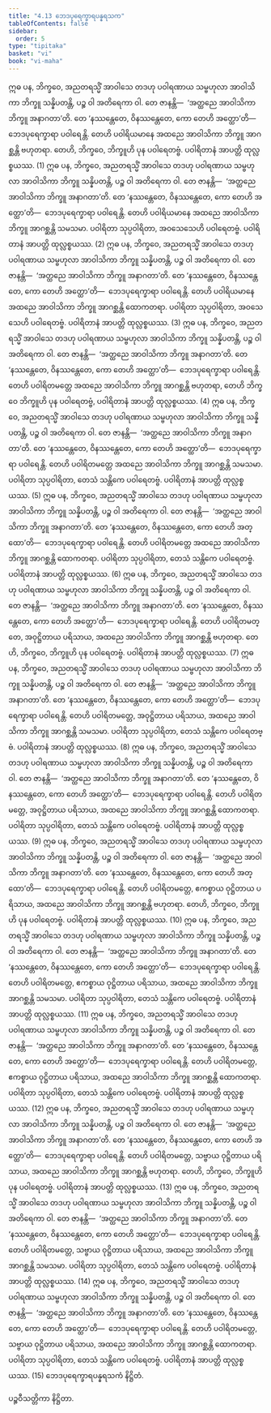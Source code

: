```yaml
---
title: "4.13 ဘေဒပုရေက္ခာရပန္နရသက"
tableOfContents: false
sidebar:
  order: 5
type: "tipitaka"
basket: "vi"
book: "vi-maha"
---
```



<DynamicBreadcrumb />

<Division number="226" book="vi-maha">

<Paragraph number="1031" book="vi-maha">
ဣဓ ပန, ဘိက္ခဝေ, အညတရသ္မိံ အာဝါသေ တဒဟု ပဝါရဏာယ သမ္ဗဟုလာ အာဝါသိကာ ဘိက္ခူ သန္နိပတန္တိ, ပဉ္စ ဝါ အတိရေကာ ဝါ. တေ ဇာနန္တိ—  ‘အတ္ထညေ အာဝါသိကာ ဘိက္ခူ အနာဂတာ’တိ. တေ ‘နဿန္တေတေ, ဝိနဿန္တေတေ, ကော တေဟိ အတ္ထော’တိ—  ဘေဒပုရေက္ခာရာ ပဝါရေန္တိ. တေဟိ ပဝါရိယမာနေ အထညေ အာဝါသိကာ ဘိက္ခူ အာဂစ္ဆန္တိ ဗဟုတရာ. တေဟိ, ဘိက္ခဝေ, ဘိက္ခူဟိ ပုန ပဝါရေတဗ္ဗံ. ပဝါရိတာနံ အာပတ္တိ ထုလ္လစ္စယဿ. (1)
</Paragraph>

<Paragraph number="1032" book="vi-maha">
ဣဓ ပန, ဘိက္ခဝေ, အညတရသ္မိံ အာဝါသေ တဒဟု ပဝါရဏာယ သမ္ဗဟုလာ အာဝါသိကာ ဘိက္ခူ သန္နိပတန္တိ, ပဉ္စ ဝါ အတိရေကာ ဝါ. တေ ဇာနန္တိ—  ‘အတ္ထညေ အာဝါသိကာ ဘိက္ခူ အနာဂတာ’တိ. တေ ‘နဿန္တေတေ, ဝိနဿန္တေတေ, ကော တေဟိ အတ္ထော’တိ—  ဘေဒပုရေက္ခာရာ ပဝါရေန္တိ. တေဟိ ပဝါရိယမာနေ အထညေ အာဝါသိကာ ဘိက္ခူ အာဂစ္ဆန္တိ သမသမာ. ပဝါရိတာ သုပ္ပဝါရိတာ, အဝသေသေဟိ ပဝါရေတဗ္ဗံ. ပဝါရိတာနံ အာပတ္တိ ထုလ္လစ္စယဿ. (2)
</Paragraph>

<Paragraph number="1033" book="vi-maha">
ဣဓ ပန, ဘိက္ခဝေ, အညတရသ္မိံ အာဝါသေ တဒဟု ပဝါရဏာယ သမ္ဗဟုလာ အာဝါသိကာ ဘိက္ခူ သန္နိပတန္တိ, ပဉ္စ ဝါ အတိရေကာ ဝါ. တေ ဇာနန္တိ—  ‘အတ္ထညေ အာဝါသိကာ ဘိက္ခူ အနာဂတာ’တိ. တေ ‘နဿန္တေတေ, ဝိနဿန္တေတေ, ကော တေဟိ အတ္ထော’တိ—  ဘေဒပုရေက္ခာရာ ပဝါရေန္တိ. တေဟိ ပဝါရိယမာနေ အထညေ အာဝါသိကာ ဘိက္ခူ အာဂစ္ဆန္တိ ထောကတရာ. ပဝါရိတာ သုပ္ပဝါရိတာ, အဝသေသေဟိ ပဝါရေတဗ္ဗံ. ပဝါရိတာနံ အာပတ္တိ ထုလ္လစ္စယဿ. (3)
</Paragraph>

<Paragraph number="1034" book="vi-maha">
ဣဓ ပန, ဘိက္ခဝေ, အညတရသ္မိံ အာဝါသေ တဒဟု ပဝါရဏာယ သမ္ဗဟုလာ အာဝါသိကာ ဘိက္ခူ သန္နိပတန္တိ, ပဉ္စ ဝါ အတိရေကာ ဝါ. တေ ဇာနန္တိ—  ‘အတ္ထညေ အာဝါသိကာ ဘိက္ခူ အနာဂတာ’တိ. တေ ‘နဿန္တေတေ, ဝိနဿန္တေတေ, ကော တေဟိ အတ္ထော’တိ—  ဘေဒပုရေက္ခာရာ ပဝါရေန္တိ. တေဟိ ပဝါရိတမတ္တေ အထညေ အာဝါသိကာ ဘိက္ခူ အာဂစ္ဆန္တိ ဗဟုတရာ, တေဟိ ဘိက္ခဝေ ဘိက္ခူဟိ ပုန ပဝါရေတဗ္ဗံ, ပဝါရိတာနံ အာပတ္တိ ထုလ္လစ္စယဿ. (4)
</Paragraph>

<Paragraph number="1035" book="vi-maha">
ဣဓ ပန, ဘိက္ခဝေ, အညတရသ္မိံ အာဝါသေ တဒဟု ပဝါရဏာယ သမ္ဗဟုလာ အာဝါသိကာ ဘိက္ခူ သန္နိပတန္တိ, ပဉ္စ ဝါ အတိရေကာ ဝါ. တေ ဇာနန္တိ—  ‘အတ္ထညေ အာဝါသိကာ ဘိက္ခူ အနာဂတာ’တိ. တေ ‘နဿန္တေတေ, ဝိနဿန္တေတေ, ကော တေဟိ အတ္ထော’တိ—  ဘေဒပုရေက္ခာရာ ပဝါရေန္တိ. တေဟိ ပဝါရိတမတ္တေ အထညေ အာဝါသိကာ ဘိက္ခူ အာဂစ္ဆန္တိ သမသမာ. ပဝါရိတာ သုပ္ပဝါရိတာ, တေသံ သန္တိကေ ပဝါရေတဗ္ဗံ. ပဝါရိတာနံ အာပတ္တိ ထုလ္လစ္စယဿ. (5)
</Paragraph>

<Paragraph number="1036" book="vi-maha">
ဣဓ ပန, ဘိက္ခဝေ, အညတရသ္မိံ အာဝါသေ တဒဟု ပဝါရဏာယ သမ္ဗဟုလာ အာဝါသိကာ ဘိက္ခူ သန္နိပတန္တိ, ပဉ္စ ဝါ အတိရေကာ ဝါ. တေ ဇာနန္တိ—  ‘အတ္ထညေ အာဝါသိကာ ဘိက္ခူ အနာဂတာ’တိ. တေ ‘နဿန္တေတေ, ဝိနဿန္တေတေ, ကော တေဟိ အတ္ထော’တိ—  ဘေဒပုရေက္ခာရာ ပဝါရေန္တိ. တေဟိ ပဝါရိတမတ္တေ အထညေ အာဝါသိကာ ဘိက္ခူ အာဂစ္ဆန္တိ ထောကတရာ. ပဝါရိတာ သုပ္ပဝါရိတာ, တေသံ သန္တိကေ ပဝါရေတဗ္ဗံ. ပဝါရိတာနံ အာပတ္တိ ထုလ္လစ္စယဿ. (6)
</Paragraph>

<Paragraph number="1037" book="vi-maha">
ဣဓ ပန, ဘိက္ခဝေ, အညတရသ္မိံ အာဝါသေ တဒဟု ပဝါရဏာယ သမ္ဗဟုလာ အာဝါသိကာ ဘိက္ခူ သန္နိပတန္တိ, ပဉ္စ ဝါ အတိရေကာ ဝါ. တေ ဇာနန္တိ—  ‘အတ္ထညေ အာဝါသိကာ ဘိက္ခူ အနာဂတာ’တိ. တေ ‘နဿန္တေတေ, ဝိနဿန္တေတေ, ကော တေဟိ အတ္ထော’တိ—  ဘေဒပုရေက္ခာရာ ပဝါရေန္တိ. တေဟိ ပဝါရိတမတ္တေ, အဝုဋ္ဌိတာယ ပရိသာယ, အထညေ အာဝါသိကာ ဘိက္ခူ အာဂစ္ဆန္တိ ဗဟုတရာ. တေဟိ, ဘိက္ခဝေ, ဘိက္ခူဟိ ပုန ပဝါရေတဗ္ဗံ. ပဝါရိတာနံ အာပတ္တိ ထုလ္လစ္စယဿ. (7)
</Paragraph>

<Paragraph number="1038" book="vi-maha">
ဣဓ ပန, ဘိက္ခဝေ, အညတရသ္မိံ အာဝါသေ တဒဟု ပဝါရဏာယ သမ္ဗဟုလာ အာဝါသိကာ ဘိက္ခူ သန္နိပတန္တိ, ပဉ္စ ဝါ အတိရေကာ ဝါ. တေ ဇာနန္တိ—  ‘အတ္ထညေ အာဝါသိကာ ဘိက္ခူ အနာဂတာ’တိ. တေ ‘နဿန္တေတေ, ဝိနဿန္တေတေ, ကော တေဟိ အတ္ထော’တိ—  ဘေဒပုရေက္ခာရာ ပဝါရေန္တိ. တေဟိ ပဝါရိတမတ္တေ, အဝုဋ္ဌိတာယ ပရိသာယ, အထညေ အာဝါသိကာ ဘိက္ခူ အာဂစ္ဆန္တိ သမသမာ. ပဝါရိတာ သုပ္ပဝါရိတာ, တေသံ သန္တိကေ ပဝါရေတဗ္ဗံ. ပဝါရိတာနံ အာပတ္တိ ထုလ္လစ္စယဿ. (8)
</Paragraph>

<Paragraph number="1039" book="vi-maha">
ဣဓ ပန, ဘိက္ခဝေ, အညတရသ္မိံ အာဝါသေ တဒဟု ပဝါရဏာယ သမ္ဗဟုလာ အာဝါသိကာ ဘိက္ခူ သန္နိပတန္တိ, ပဉ္စ ဝါ အတိရေကာ ဝါ. တေ ဇာနန္တိ—  ‘အတ္ထညေ အာဝါသိကာ ဘိက္ခူ အနာဂတာ’တိ. တေ ‘နဿန္တေတေ, ဝိနဿန္တေတေ, ကော တေဟိ အတ္ထော’တိ—  ဘေဒပုရေက္ခာရာ ပဝါရေန္တိ. တေဟိ ပဝါရိတမတ္တေ, အဝုဋ္ဌိတာယ ပရိသာယ, အထညေ အာဝါသိကာ ဘိက္ခူ အာဂစ္ဆန္တိ ထောကတရာ. ပဝါရိတာ သုပ္ပဝါရိတာ, တေသံ သန္တိကေ ပဝါရေတဗ္ဗံ. ပဝါရိတာနံ အာပတ္တိ ထုလ္လစ္စယဿ. (9)
</Paragraph>

<Paragraph number="1040" book="vi-maha">
ဣဓ ပန, ဘိက္ခဝေ, အညတရသ္မိံ အာဝါသေ တဒဟု ပဝါရဏာယ သမ္ဗဟုလာ အာဝါသိကာ ဘိက္ခူ သန္နိပတန္တိ, ပဉ္စ ဝါ အတိရေကာ ဝါ. တေ ဇာနန္တိ—  ‘အတ္ထညေ အာဝါသိကာ ဘိက္ခူ အနာဂတာ’တိ. တေ ‘နဿန္တေတေ, ဝိနဿန္တေတေ, ကော တေဟိ အတ္ထော’တိ—  ဘေဒပုရေက္ခာရာ ပဝါရေန္တိ. တေဟိ ပဝါရိတမတ္တေ, ဧကစ္စာယ ဝုဋ္ဌိတာယ ပရိသာယ, အထညေ အာဝါသိကာ ဘိက္ခူ အာဂစ္ဆန္တိ ဗဟုတရာ. တေဟိ, ဘိက္ခဝေ, ဘိက္ခူဟိ ပုန ပဝါရေတဗ္ဗံ. ပဝါရိတာနံ အာပတ္တိ ထုလ္လစ္စယဿ. (10)
</Paragraph>

<Paragraph number="1041" book="vi-maha">
ဣဓ ပန, ဘိက္ခဝေ, အညတရသ္မိံ အာဝါသေ တဒဟု ပဝါရဏာယ သမ္ဗဟုလာ အာဝါသိကာ ဘိက္ခူ သန္နိပတန္တိ, ပဉ္စ ဝါ အတိရေကာ ဝါ. တေ ဇာနန္တိ—  ‘အတ္ထညေ အာဝါသိကာ ဘိက္ခူ အနာဂတာ’တိ. တေ ‘နဿန္တေတေ, ဝိနဿန္တေတေ, ကော တေဟိ အတ္ထော’တိ—  ဘေဒပုရေက္ခာရာ ပဝါရေန္တိ. တေဟိ ပဝါရိတမတ္တေ, ဧကစ္စာယ ဝုဋ္ဌိတာယ ပရိသာယ, အထညေ အာဝါသိကာ ဘိက္ခူ အာဂစ္ဆန္တိ သမသမာ. ပဝါရိတာ သုပ္ပဝါရိတာ, တေသံ သန္တိကေ ပဝါရေတဗ္ဗံ. ပဝါရိတာနံ အာပတ္တိ ထုလ္လစ္စယဿ. (11)
</Paragraph>

<Paragraph number="1042" book="vi-maha">
ဣဓ ပန, ဘိက္ခဝေ, အညတရသ္မိံ အာဝါသေ တဒဟု ပဝါရဏာယ သမ္ဗဟုလာ အာဝါသိကာ ဘိက္ခူ သန္နိပတန္တိ, ပဉ္စ ဝါ အတိရေကာ ဝါ. တေ ဇာနန္တိ—  ‘အတ္ထညေ အာဝါသိကာ ဘိက္ခူ အနာဂတာ’တိ. တေ ‘နဿန္တေတေ, ဝိနဿန္တေတေ, ကော တေဟိ အတ္ထော’တိ—  ဘေဒပုရေက္ခာရာ ပဝါရေန္တိ. တေဟိ ပဝါရိတမတ္တေ, ဧကစ္စာယ ဝုဋ္ဌိတာယ ပရိသာယ, အထညေ အာဝါသိကာ ဘိက္ခူ အာဂစ္ဆန္တိ ထောကတရာ. ပဝါရိတာ သုပ္ပဝါရိတာ, တေသံ သန္တိကေ ပဝါရေတဗ္ဗံ. ပဝါရိတာနံ အာပတ္တိ ထုလ္လစ္စယဿ. (12)
</Paragraph>

<Paragraph number="1043" book="vi-maha">
ဣဓ ပန, ဘိက္ခဝေ, အညတရသ္မိံ အာဝါသေ တဒဟု ပဝါရဏာယ သမ္ဗဟုလာ အာဝါသိကာ ဘိက္ခူ သန္နိပတန္တိ, ပဉ္စ ဝါ အတိရေကာ ဝါ. တေ ဇာနန္တိ—  ‘အတ္ထညေ အာဝါသိကာ ဘိက္ခူ အနာဂတာ’တိ. တေ ‘နဿန္တေတေ, ဝိနဿန္တေတေ, ကော တေဟိ အတ္ထော’တိ—  ဘေဒပုရေက္ခာရာ ပဝါရေန္တိ. တေဟိ ပဝါရိတမတ္တေ, သဗ္ဗာယ ဝုဋ္ဌိတာယ ပရိသာယ, အထညေ အာဝါသိကာ ဘိက္ခူ အာဂစ္ဆန္တိ ဗဟုတရာ. တေဟိ, ဘိက္ခဝေ, ဘိက္ခူဟိ ပုန ပဝါရေတဗ္ဗံ. ပဝါရိတာနံ အာပတ္တိ ထုလ္လစ္စယဿ. (13)
</Paragraph>

<Paragraph number="1044" book="vi-maha">
ဣဓ ပန, ဘိက္ခဝေ, အညတရသ္မိံ အာဝါသေ တဒဟု ပဝါရဏာယ သမ္ဗဟုလာ အာဝါသိကာ ဘိက္ခူ သန္နိပတန္တိ, ပဉ္စ ဝါ အတိရေကာ ဝါ. တေ ဇာနန္တိ—  ‘အတ္ထညေ အာဝါသိကာ ဘိက္ခူ အနာဂတာ’တိ. တေ ‘နဿန္တေတေ, ဝိနဿန္တေတေ, ကော တေဟိ အတ္ထော’တိ—  ဘေဒပုရေက္ခာရာ ပဝါရေန္တိ. တေဟိ ပဝါရိတမတ္တေ, သဗ္ဗာယ ဝုဋ္ဌိတာယ ပရိသာယ, အထညေ အာဝါသိကာ ဘိက္ခူ အာဂစ္ဆန္တိ သမသမာ. ပဝါရိတာ သုပ္ပဝါရိတာ, တေသံ သန္တိကေ ပဝါရေတဗ္ဗံ. ပဝါရိတာနံ အာပတ္တိ ထုလ္လစ္စယဿ. (14)
</Paragraph>

<Paragraph number="1045" book="vi-maha">
ဣဓ ပန, ဘိက္ခဝေ, အညတရသ္မိံ အာဝါသေ တဒဟု ပဝါရဏာယ သမ္ဗဟုလာ အာဝါသိကာ ဘိက္ခူ သန္နိပတန္တိ, ပဉ္စ ဝါ အတိရေကာ ဝါ. တေ ဇာနန္တိ—  ‘အတ္ထညေ အာဝါသိကာ ဘိက္ခူ အနာဂတာ’တိ. တေ ‘နဿန္တေတေ, ဝိနဿန္တေတေ, ကော တေဟိ အတ္ထော’တိ—  ဘေဒပုရေက္ခာရာ ပဝါရေန္တိ. တေဟိ ပဝါရိတမတ္တေ, သဗ္ဗာယ ဝုဋ္ဌိတာယ ပရိသာယ, အထညေ အာဝါသိကာ ဘိက္ခူ အာဂစ္ဆန္တိ ထောကတရာ. ပဝါရိတာ သုပ္ပဝါရိတာ, တေသံ သန္တိကေ ပဝါရေတဗ္ဗံ. ပဝါရိတာနံ အာပတ္တိ ထုလ္လစ္စယဿ. (15)

</Paragraph>
</Division>

<Paragraph number="1046" type="center" book="vi-maha">
ဘေဒပုရေက္ခာရပန္နရသကံ နိဋ္ဌိတံ.

  
ပဉ္စဝီသတ္တိကာ နိဋ္ဌိတာ.
</Paragraph>